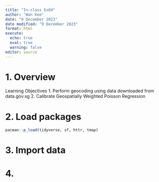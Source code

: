 ```yaml
---
title: "In-class Ex04"
author: "Wan Kee"
date: "9 December 2023"
date modified: "9 December 2023"
format: html
execute: 
  echo: true
  eval: true
  warning: false
editor: source
---
```


# 1. Overview

Learning Objectives
1. Perform geocoding using data downloaded from data.gov.sg
2. Calibrate Geospatially Weighted Poisson Regression

# 2. Load packages

```r
pacman::p_load(tidyverse, sf, httr, tmap)
```

# 3. Import data

# 4. 